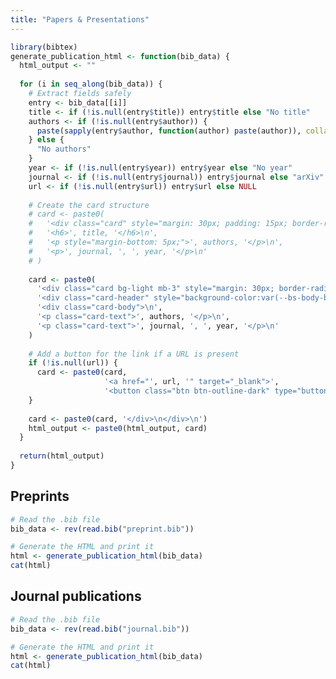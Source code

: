 ```yaml
---
title: "Papers & Presentations"
---
```


```r
library(bibtex)
generate_publication_html <- function(bib_data) {
  html_output <- ""
  
  for (i in seq_along(bib_data)) {
    # Extract fields safely
    entry <- bib_data[[i]]
    title <- if (!is.null(entry$title)) entry$title else "No title"
    authors <- if (!is.null(entry$author)) {
      paste(sapply(entry$author, function(author) paste(author)), collapse = ", ")
    } else {
      "No authors"
    }
    year <- if (!is.null(entry$year)) entry$year else "No year"
    journal <- if (!is.null(entry$journal)) entry$journal else "arXiv"
    url <- if (!is.null(entry$url)) entry$url else NULL
    
    # Create the card structure
    # card <- paste0(
    #   '<div class="card" style="margin: 30px; padding: 15px; border-radius: 5px;">\n',
    #   '<h6>', title, '</h6>\n',
    #   '<p style="margin-bottom: 5px;">', authors, '</p>\n',
    #   '<p>', journal, ', ', year, '</p>\n'
    # )
    
    card <- paste0(
      '<div class="card bg-light mb-3" style="margin: 30px; border-radius: 5px;">\n',
      '<div class="card-header" style="background-color:var(--bs-body-background)">', title, '</div>\n',
      '<div class="card-body">\n',
      '<p class="card-text">', authors, '</p>\n',
      '<p class="card-text">', journal, ', ', year, '</p>\n'
    )
    
    # Add a button for the link if a URL is present
    if (!is.null(url)) {
      card <- paste0(card,
                     '<a href="', url, '" target="_blank">',
                     '<button class="btn btn-outline-dark" type="button" style="border-radius:5px;position-bottom:0px;margin-bottom:0px;">Paper</button></a>')
    }
    
    card <- paste0(card, '</div>\n</div>\n')
    html_output <- paste0(html_output, card)
  }
  
  return(html_output)
}
```

## Preprints

```r

# Read the .bib file
bib_data <- rev(read.bib("preprint.bib"))

# Generate the HTML and print it
html <- generate_publication_html(bib_data)
cat(html)

```

## Journal publications

```r

# Read the .bib file
bib_data <- rev(read.bib("journal.bib"))

# Generate the HTML and print it
html <- generate_publication_html(bib_data)
cat(html)

```






